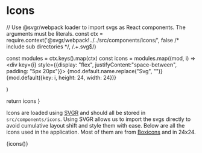 

<Meta title="Icons" />

# Icons

  // Use @svgr/webpack loader to import svgs as React components. The arguments must be literals.
  const ctx = require.context('@svgr/webpack!../../src/components/icons/', false /* include sub directories */, /.+\.svg$/)
  
  const modules = ctx.keys().map(ctx)
  const icons = modules.map((mod, i) => <div key={i} style={{display: "flex", justifyContent:"space-between", padding: "5px 20px"}}>
  {mod.default.name.replace("Svg", "")}
  {mod.default({key: i, height: 24, width: 24})}
  </div>)

  return icons
}

Icons are loaded using [SVGR](https://react-svgr.com/docs/webpack/) and should all be stored in `src/components/icons`.
Using SVGR allows us to import the svgs directly to avoid cumulative layout shift and style them with ease. 
Below are all the icons used in the application. Most of them are from [Boxicons](https://boxicons.com/) and in 24x24.

<div style={{display: "grid", gridTemplateColumns:"1fr 1fr 1fr 1fr", gap: "3rem"}}>
{icons()}
</div>